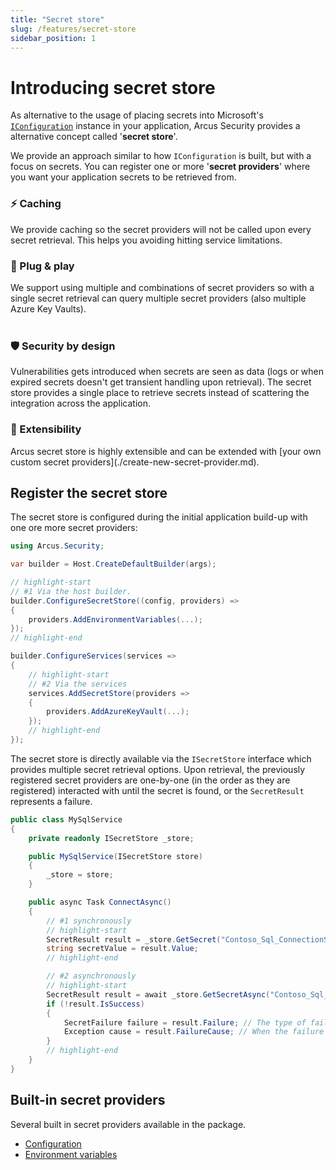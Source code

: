 ```yaml
---
title: "Secret store"
slug: /features/secret-store
sidebar_position: 1
---
```



# Introducing secret store
As alternative to the usage of placing secrets into Microsoft's [`IConfiguration`](https://learn.microsoft.com/en-us/dotnet/core/extensions/configuration) instance in your application, Arcus Security provides a alternative concept called '**secret store**'.

We provide an approach similar to how `IConfiguration` is built, but with a focus on secrets. You can register one or more '**secret providers**' where you want your application secrets to be retrieved from. 

<div className="row">
<div className="col col--6">
  <Card shadow='tl'>
      <CardHeader>
        <h3>⚡ Caching</h3>
      </CardHeader>
      <CardBody>
       We provide caching so the secret providers will not be called upon every secret retrieval. This helps you avoiding hitting service limitations.
      </CardBody>
  </Card>
</div>

<div className="col col--6">
  <Card shadow='tl'>
      <CardHeader>
        <h3>🔌 Plug & play</h3>
      </CardHeader>
      <CardBody>
        We support using multiple and combinations of secret providers so with a single secret retrieval can query multiple secret providers (also multiple Azure Key Vaults).
      </CardBody>
  </Card>
</div>
</div>
<br/>
<div className="row">
  <div className="col col--6">
    <Card shadow='tl'>
      <CardHeader>
        <h3>🛡️ Security by design</h3>
      </CardHeader>
      <CardBody>
        Vulnerabilities gets introduced when secrets are seen as data (logs or when expired secrets doesn't get transient handling upon retrieval).
        The secret store provides a single place to retrieve secrets instead of scattering the integration across the application. 
    </CardBody>
  </Card>
  </div>
  <div className="col col--6">
    <Card shadow='tl'>
      <CardHeader>
        <h3>🧩 Extensibility</h3>
      </CardHeader>
      <CardBody>
        Arcus secret store is highly extensible and can be extended with [your own custom secret providers](./create-new-secret-provider.md).
    </CardBody>
  </Card>
  </div>
</div>

## Register the secret store
The secret store is configured during the initial application build-up with one ore more secret providers:

```csharp
using Arcus.Security;

var builder = Host.CreateDefaultBuilder(args);

// highlight-start
// #1 Via the host builder.
builder.ConfigureSecretStore((config, providers) =>
{
    providers.AddEnvironmentVariables(...);
});
// highlight-end

builder.ConfigureServices(services =>
{
    // highlight-start
    // #2 Via the services
    services.AddSecretStore(providers =>
    {
        providers.AddAzureKeyVault(...);
    });
    // highlight-end
});
```

The secret store is directly available via the `ISecretStore` interface which provides multiple secret retrieval options. Upon retrieval, the previously registered secret providers are one-by-one (in the order as they are registered) interacted with until the secret is found, or the `SecretResult` represents a failure.

```csharp
public class MySqlService
{
    private readonly ISecretStore _store;

    public MySqlService(ISecretStore store)
    {
        _store = store;
    }

    public async Task ConnectAsync()
    {
        // #1 synchronously
        // highlight-start
        SecretResult result = _store.GetSecret("Contoso_Sql_ConnectionString");
        string secretValue = result.Value;
        // highlight-end

        // #2 asynchronously
        // highlight-start
        SecretResult result = await _store.GetSecretAsync("Contoso_Sql_ConnectionString");
        if (!result.IsSuccess)
        {
            SecretFailure failure = result.Failure; // The type of failure that occurred.
            Exception cause = result.FailureCause; // When the failure was caused by an exception.
        }
        // highlight-end
    }
}
```



## Built-in secret providers
Several built in secret providers available in the package.

* [Configuration](./provider/configuration.md)
* [Environment variables](./provider/environment-variables.md)
